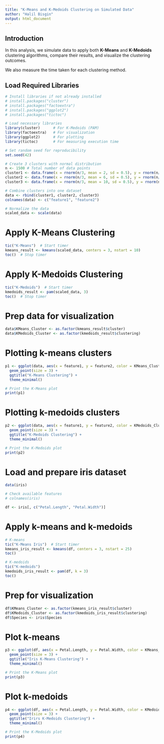 ```yaml
---
title: "K-Means and K-Medoids Clustering on Simulated Data"
author: "Halil Bisgin"
output: html_document
---
```


## Introduction

In this analysis, we simulate data to apply both **K-Means** and **K-Medoids** clustering algorithms, compare their results, and visualize the clustering outcomes.

We also measure the time taken for each clustering method.

## Load Required Libraries

```r
# Install libraries if not already installed
# install.packages("cluster")
# install.packages("factoextra")
# install.packages("ggplot2")
# install.packages("tictoc")

# Load necessary libraries
library(cluster)      # For K-Medoids (PAM)
library(factoextra)   # For visualization
library(ggplot2)      # For plotting
library(tictoc)       # For measuring execution time
```

```r
# Set random seed for reproducibility
set.seed(42)

# Create 3 clusters with normal distribution
n <- 1500 # Total number of data points
cluster1 <- data.frame(x = rnorm(n/3, mean = 2, sd = 0.5), y = rnorm(n/3, mean = 2, sd = 0.5))
cluster2 <- data.frame(x = rnorm(n/3, mean = 6, sd = 0.5), y = rnorm(n/3, mean = 6, sd = 0.5))
cluster3 <- data.frame(x = rnorm(n/3, mean = 10, sd = 0.5), y = rnorm(n/3, mean = 2, sd = 0.5))

# Combine clusters into one dataset
data <- rbind(cluster1, cluster2, cluster3)
colnames(data) <- c("feature1", "feature2")

# Normalize the data
scaled_data <- scale(data)

```
# Apply K-Means Clustering

```r
tic("K-Means")  # Start timer
kmeans_result <- kmeans(scaled_data, centers = 3, nstart = 10)
toc()  # Stop timer
```

# Apply K-Medoids Clustering
```r
tic("K-Medoids")  # Start timer
kmedoids_result <- pam(scaled_data, 3)
toc()  # Stop timer

```

# Prep data for visualization
```r
data$KMeans_Cluster <- as.factor(kmeans_result$cluster)
data$KMedoids_Cluster <- as.factor(kmedoids_result$clustering)
```

# Plotting k-means clusters
```r
p1 <- ggplot(data, aes(x = feature1, y = feature2, color = KMeans_Cluster)) +
  geom_point(size = 3) +
  ggtitle("K-Means Clustering") +
  theme_minimal()

# Print the K-Means plot
print(p1)
```

# Plotting k-medoids clusters
```r
p2 <- ggplot(data, aes(x = feature1, y = feature2, color = KMedoids_Cluster)) +
  geom_point(size = 3) +
  ggtitle("K-Medoids Clustering") +
  theme_minimal()

# Print the K-Medoids plot
print(p2)
```

# Load and prepare iris dataset
```r
data(iris)

# Check available features
# colnames(iris)

df <- iris[, c("Petal.Length", "Petal.Width")]
```

# Apply k-means and k-medoids
```r
# K-means
tic("K-Means Iris")  # Start timer
kmeans_iris_result <- kmeans(df, centers = 3, nstart = 25)
toc()

# K-medoids
tic("K-medoids")
kmedoids_iris_result <- pam(df, k = 3)
toc()
```

# Prep for visualization
```r
df$KMeans_Cluster <- as.factor(kmeans_iris_result$cluster)
df$KMedoids_Cluster <- as.factor(kmedoids_iris_result$clustering)
df$Species <- iris$Species
```

# Plot k-means
```r
p3 <- ggplot(df, aes(x = Petal.Length, y = Petal.Width, color = KMeans_Cluster, shape = Species)) +
  geom_point(size = 3) +
  ggtitle("Iris K-Means Clustering") +
  theme_minimal()

# Print the K-Means plot
print(p3)
```

# Plot k-medoids
```r
p4 <- ggplot(df, aes(x = Petal.Length, y = Petal.Width, color = KMedoids_Cluster, shape = Species)) +
  geom_point(size = 3) +
  ggtitle("Irirs K-Medoids Clustering") +
  theme_minimal()

# Print the K-Medoids plot
print(p4)
```